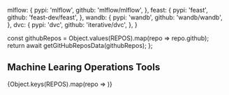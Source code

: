 
  mlflow: {
    pypi: 'mlflow',
    github: 'mlflow/mlflow',
  },
  feast: {
    pypi: 'feast',
    github: 'feast-dev/feast',
  },
  wandb: {
    pypi: 'wandb',
    github: 'wandb/wandb',
  },
  dvc: {
    pypi: 'dvc',
    github: 'iterative/dvc',
  },
}

  const githubRepos = Object.values(REPOS).map(repo => repo.github);
  return await getGitHubReposData(githubRepos);
};

## Machine Learing Operations Tools
<ReposTable />
{Object.keys(REPOS).map(repo => <LibBlock repo={repo} REPOS={REPOS} />)}
